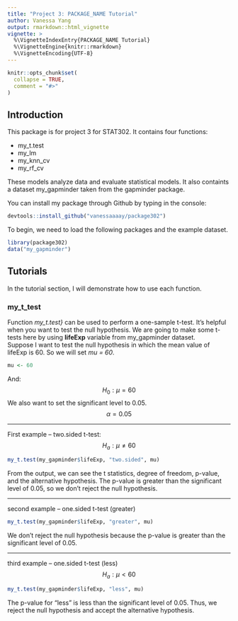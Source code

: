 ```yaml
---
title: "Project 3: PACKAGE_NAME Tutorial"
author: Vanessa Yang
output: rmarkdown::html_vignette
vignette: >
  %\VignetteIndexEntry{PACKAGE_NAME Tutorial}
  %\VignetteEngine{knitr::rmarkdown}
  %\VignetteEncoding{UTF-8}
---
```


```r
knitr::opts_chunk$set(
  collapse = TRUE,
  comment = "#>"
)
```

## Introduction
This package is for project 3 for STAT302. It contains four functions: 
<p>
* my_t.test
* my_lm
* my_knn_cv
* my_rf_cv
</p>
These models analyze data and evaluate statistical models. It also containts a dataset my_gapminder taken from the gapminder package.
<br>


You can install my package through Github by typing in the console:
```r
devtools::install_github("vanessaaaay/package302")
```


To begin, we need to load the following packages and the example dataset.
```r
library(package302)
data("my_gapminder")
```


## Tutorials
In the tutorial section, I will demonstrate how to use each function.

### my_t_test
Function *my_t.test}* can be used to perform a one-sample t-test. It's helpful when you want to test the null hypothesis. We are going to make some t-tests here by using **lifeExp**  variable from my_gapminder dataset.
<br>
Suppose I want to test the null hypothesis in which the mean value of lifeExp is 60. So we will set *mu = 60*.
```r
mu <- 60
```
And:
$$H_0: \mu = 60$$
We also want to set the significant level to 0.05.
$$\alpha = 0.05$$

***

First example -- two.sided t-test:
$$H_a: \mu \neq 60$$
```r
my_t.test(my_gapminder$lifeExp, "two.sided", mu)
```
From the output, we can see the t statistics, degree of freedom, p-value, and the alternative hypothesis. The p-value is greater than the significant level of 0.05, so we don't reject the null hypothesis.

***

second example -- one.sided t-test (greater)
```r
my_t.test(my_gapminder$lifeExp, "greater", mu)
```
We don't reject the null hypothesis because the p-value is greater than the significant level of 0.05.


***

third example -- one.sided t-test (less)
$$H_a: \mu < 60$$
```r
my_t.test(my_gapminder$lifeExp, "less", mu)
```
The p-value for "less" is less than the significant level of 0.05. Thus, we reject the null hypothesis and accept the alternative hypothesis.



